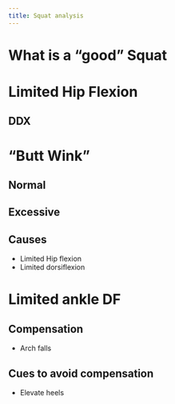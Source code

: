 ```yaml
---
title: Squat analysis
---
```


# What is a "good" Squat

# Limited Hip Flexion

## DDX

# "Butt Wink"

## Normal

## Excessive

## Causes

- Limited Hip flexion
- Limited dorsiflexion


# Limited ankle DF

## Compensation

- Arch falls

## Cues to avoid compensation

- Elevate heels
